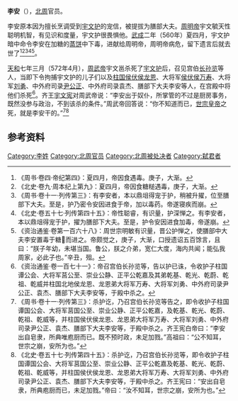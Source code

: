 {{Otheruses|李安 (消歧义)|subject=北周膳部大夫|other=其他名叫'''李安'''的人物}}

'''李安'''（{{bd|？||572年||catIdx=Y}}），[[北周|北周]]官员。

李安原本因为擅长烹调受到[[宇文护|宇文护]]的宠信，被提拔为膳部大夫。[[周明帝|周明帝]]宇文毓天性聪明机智，有见识和度量，宇文护很畏惧他。[[武成_(北周)|武成]]二年（560年）夏四月，宇文护暗中命令李安在加糖的[[蒸饼|蒸饼]]中下毒，进献给周明帝，周明帝病危，留下遗言后就去世了<ref>《周书·卷四·帝纪第四》：夏四月，帝因食遇毒。庚子，大渐。</ref><ref>《北史·卷九·周本纪上第九》：夏四月，帝因食糖䊚遇毒，庚子，大渐。</ref><ref>《周书·卷十一·列传第三》：有李安者，本以鼎俎得宠于护，稍被升擢，位至膳部下大夫。至是，护乃密令安因进食于帝，加以毒药。帝遂寝疾而崩。</ref><ref>《北史·卷五十七·列传第四十五》：帝性聪睿，有识量，护深惮之。有李安者，本以鼎俎得宠于护，擢为膳部下大夫。至是，护令安因进食加毒，帝遂崩。</ref><ref>《资治通鉴·卷第一百六十八》：周世宗明敏有识量，晋公护惮之，使膳部中大夫李安置毒于糖𫗰而进之。帝颇觉之，庚子，大渐，口授遗诏五百馀言，且曰：“朕子年幼，未堪当国。鲁公，朕之介弟，宽仁大度，海内共闻；能弘我周家，必此子也。”辛丑，殂。</ref>。

[[天和_(北周)|天和]]七年三月（572年4月），[[周武帝|周武帝]]宇文邕杀死了[[宇文护|宇文护]]后，召见宫伯[[长孙览|长孙览]]等人，当即下令拘捕宇文护的儿子们以及[[柱国|柱国]][[侯伏侯龙恩|侯伏侯龙恩]]、大将军[[侯伏侯万寿|侯伏侯万寿]]、大将军[[刘勇|刘勇]]、中外府司录[[尹公正|尹公正]]、中外府司录袁杰、膳部下大夫李安等人，在宫殿中将他们杀死<ref>《资治通鉴·卷一百七十一》：帝召宫伯长孙览等，告以护已诛，令收护子柱国谭公会、大将军莒公至、崇业公静、正平公乾嘉及其弟乾基、乾光、乾蔚、乾祖、乾威并柱国北地侯龙恩、龙恩弟大将军万寿、大将军刘勇、中外府司录尹公正、袁杰、膳部下大夫李安等，于殿中杀之。</ref>。齐王[[宇文宪|宇文宪]]对周武帝说：“李安出于奴仆，所掌管的不过是厨房事务，既然没参与政治，不到该杀的条件。”周武帝回答说：“你不知道而已，[[周明帝|世宗皇帝]]之死，就是李安干的。”<ref>《周书·卷十一·列传第三》：杀护讫，乃召宫伯长孙览等告之，即令收护子柱国谭国公会、大将军莒国公至、崇业公静、正平公乾嘉，及乾基、乾光、乾蔚、乾祖、乾威等，并柱国侯伏侯龙恩、龙恩弟大将军万寿、大将军刘勇、中外府司录尹公正、袁杰、膳部下大夫李安等，于殿中杀之。齐王宪白帝曰：“李安出自皂隶，所典唯庖厨而已。既不预时政，未足加戮。”高祖曰：“公不知耳，世宗之崩，安所为也。”</ref><ref>《北史·卷五十七·列传第四十五》：杀护讫，乃召宫伯长孙览等，即令收护子柱国谭国公会、大将军莒国公至、崇业公静、正平公乾嘉及乾基、乾光、乾蔚、乾祖、乾威等，并柱国侯伏侯龙恩、龙恩弟大将军万寿、大将军刘勇、中外府司录尹公正、袁杰、膳部下大夫李安等，于殿中杀之。齐王宪曰：“安出自皂隶，所典庖厨而已，未足加戮。”帝曰：“汝不知耳，世宗之崩，安所为也。”</ref>

==参考资料==
{{reflist}}

[[Category:李姓|Category:李姓]]
[[Category:北周官员|Category:北周官员]]
[[Category:北周被处决者|Category:北周被处决者]]
[[Category:弑君者|Category:弑君者]]